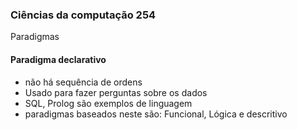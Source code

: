 




### Ciências da computação 254

Paradigmas

#### Paradigma declarativo

-   não há sequência de ordens
-   Usado para fazer perguntas sobre os dados
-   SQL, Prolog são exemplos de linguagem
-   paradigmas baseados neste são: Funcional, Lógica e descritivo


